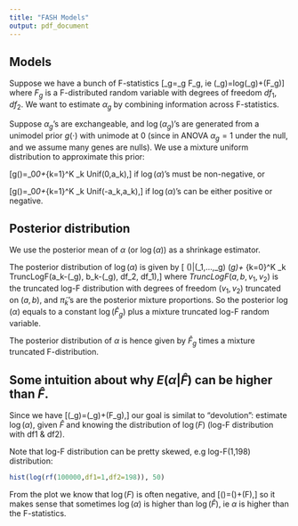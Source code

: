 ```yaml
---
title: "FASH Models"
output: pdf_document
---
```


## Models
Suppose we have a bunch of F-statistics 
\[\hat{F}_g=\alpha_g \times F_g, \quad ie \quad \log(\hat{F}_g)=log(\alpha_g)+\log(F_g)\]
where $F_g$ is a F-distributed random variable with degrees of freedom $df_1, df_2$. We want to estimate $\alpha_g$ by combining information across F-statistics.

Suppose $\alpha_g$'s are exchangeable, and $\log(\alpha_g)$'s are generated from a unimodel prior $g(\cdot)$ with unimode at 0 (since in ANOVA $\alpha_g=1$ under the null, and we assume many genes are nulls). We use a mixture uniform distribution to approximate this prior:

\[g(\cdot)=\pi_0\delta_0+\sum_{k=1}^K \pi_k Unif(0,a_k),\]
if $\log(\alpha)$'s must be non-negative, or 

\[g(\cdot)=\pi_0\delta_0+\sum_{k=1}^K \pi_k Unif(-a_k,a_k),\]
if $\log(\alpha)$'s can be either positive or negative.

## Posterior distribution
We use the posterior mean of $\alpha$ (or $\log(\alpha)$) as a shrinkage estimator.

The posterior distribution of $\log(\alpha)$ is given by
\[ \log(\alpha)|(\hat{F}_1,...,\hat{F}_g) \sim \log(\hat{F}_g)+ \sum_{k=0}^K \tilde{\pi}_k TruncLogF(a_k-\log(\hat{F}_g), b_k-\log(\hat{F}_g), df_2, df_1),\]
where $TruncLogF(a,b,v_1,v_2)$ is the truncated log-F distribution with degrees of freedom $(v_1,v_2)$ truncated on $(a,b)$, and $\tilde{\pi}_k$'s are the posterior mixture proportions. So the posterior $\log(\alpha)$ equals to a constant $\log(\hat{F}_g)$ plus a mixture truncated log-F random variable. 

The posterior distribution of $\alpha$ is hence given by $\hat{F}_g$ times a mixture truncated F-distribution. 

## Some intuition about why $E(\alpha|\hat{F})$ can be higher than $\hat{F}$.
Since we have 
\[\log(\hat{F}_g)=\log(\alpha_g)+\log(F_g),\]
our goal is similat to "devolution": estimate $\log(\alpha)$, given $\hat{F}$ and knowing the distribution of $\log(F)$ (log-F distribution with df1 & df2). 

Note that log-F distribution can be pretty skewed, e.g log-F(1,198) distribution: 
```r
hist(log(rf(100000,df1=1,df2=198)), 50)
```

From the plot we know that $\log(F)$ is often negative, and
\[\log(\hat{F})=\log(\alpha)+\log(F),\]
so it makes sense that sometimes $\log(\alpha)$ is higher than $\log(\hat{F})$, ie $\alpha$ is higher than the F-statistics. 


